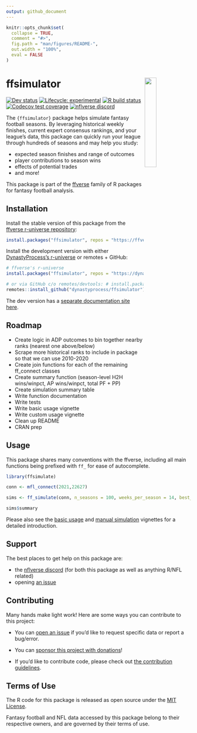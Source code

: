 ```yaml
---
output: github_document
---
```


<!-- README.md is generated from README.Rmd. Please edit that file -->

```r
knitr::opts_chunk$set(
  collapse = TRUE,
  comment = "#>",
  fig.path = "man/figures/README-",
  out.width = "100%",
  eval = FALSE
)
```

# ffsimulator <a href='#'><img src="man/figures/logo.png" align="right" width="25%" min-width="120px"/></a>

<!-- badges: start -->
<!-- [![CRAN status](https://img.shields.io/cran/v/ffsimulator?style=flat-square&logo=R&label=CRAN)](https://CRAN.R-project.org/package=ffsimulator)  -->
[![Dev status](https://img.shields.io/github/r-package/v/dynastyprocess/ffsimulator/main?label=dev%20version&style=flat-square&logo=github)](https://ffsimulator.dynastyprocess.com/) [![Lifecycle: experimental](https://img.shields.io/badge/lifecycle-experimental-orange.svg?style=flat-square)](https://lifecycle.r-lib.org/articles/stages.html) [![R build status](https://img.shields.io/github/workflow/status/dynastyprocess/ffsimulator/R-CMD-check?label=R%20check&style=flat-square&logo=github)](https://github.com/DynastyProcess/ffsimulator/actions) [![Codecov test coverage](https://img.shields.io/codecov/c/github/dynastyprocess/ffsimulator?label=codecov&style=flat-square&logo=codecov)](https://codecov.io/gh/DynastyProcess/ffsimulator?branch=main) [![nflverse discord](https://img.shields.io/discord/591914197219016707.svg?color=5865F2&label=nflverse%20discord&logo=discord&logoColor=5865F2&style=flat-square)](https://discord.com/invite/5Er2FBnnQa)
<!-- badges: end -->

The `{ffsimulator}` package helps simulate fantasy football seasons. By leveraging historical weekly finishes, current expert consensus rankings, and your league's data, this package can quickly run your league through hundreds of seasons and may help you study:

-   expected season finishes and range of outcomes
-   player contributions to season wins
-   effects of potential trades
-   and more!

This package is part of the [ffverse](https://ffverse.com) family of R packages for fantasy football analysis. 

## Installation

Install the stable version of this package from the [ffverse r-universe repository](https://ffverse.r-universe.dev):

```r
install.packages("ffsimulator", repos = "https://ffverse.r-universe.dev")
```

Install the development version with either [DynastyProcess's r-universe](https://dynastyprocess.r-universe.dev) or remotes + GitHub:

```r
# ffverse's r-universe
install.packages("ffsimulator", repos = "https://dynastyprocess.r-universe.dev")

# or via GitHub c/o remotes/devtools: # install.packages('remotes')
remotes::install_github("dynastyprocess/ffsimulator")
```

The dev version has a [separate documentation site here](https://ffsimulator.ffverse.com/dev/).

## Roadmap

-   Create logic in ADP outcomes to bin together nearby ranks (nearest one above/below)
-   Scrape more historical ranks to include in package so that we can use 2010-2020
-   Create join functions for each of the remaining ff_connect classes
-   Create summary function (season-level H2H wins/winpct, AP wins/winpct, total PF + PP)
-   Create simulation summary table
-   Write function documentation
-   Write tests
-   Write basic usage vignette
-   Write custom usage vignette
-   Clean up README
-   CRAN prep

## Usage

This package shares many conventions with the ffverse, including all main functions being prefixed with `ff_` for ease of autocomplete. 

```r
library(ffsimulate)

conn <- mfl_connect(2021,22627)

sims <- ff_simulate(conn, n_seasons = 100, weeks_per_season = 14, best_ball = FALSE)

sims$summary
```

Please also see the [basic usage](https://ffsimulator.ffverse.com/articles/basic.html) and [manual simulation](https://ffsimulator.ffverse.com/articles/manual.html) vignettes for a detailed introduction.

## Support

The best places to get help on this package are:

- the [nflverse discord](https://discord.com/invite/5Er2FBnnQa) (for both this package as well as anything R/NFL related)
- opening [an issue](https://github.com/dynastyprocess/ffsimulator/issues/new/choose)

## Contributing

Many hands make light work! Here are some ways you can contribute to this project:

-   You can [open an issue](https://github.com/dynastyprocess/ffsimulator/issues/new/choose) if you'd like to request specific data or report a bug/error.

-   You can [sponsor this project with donations](https://github.com/sponsors/tanho63)!

-   If you'd like to contribute code, please check out [the contribution guidelines](https://ffsimulator.ffverse.com/CONTRIBUTING.html).

## Terms of Use

The R code for this package is released as open source under the [MIT License](https://ffsimulator.ffverse.com/LICENSE.html).

Fantasy football and NFL data accessed by this package belong to their respective owners, and are governed by their terms of use.
